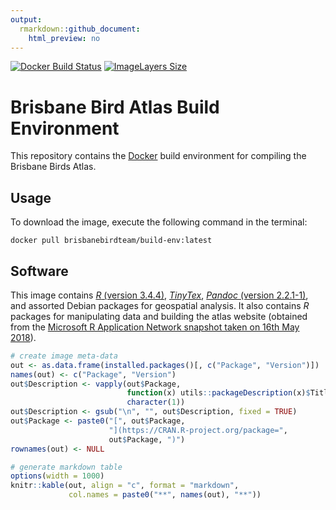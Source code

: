 ```yaml
---
output:
  rmarkdown::github_document:
    html_preview: no
---
```


<!--- README.md is generated from README.Rmd. Please edit that file -->

[![Docker Build Status](https://img.shields.io/docker/build/brisbanebirdteam/docker.svg)](https://hub.docker.com/r/brisbanebirdteam/docker/)
[![ImageLayers Size](https://img.shields.io/imagelayers/image-size/brisbanebirdteam/docker/latest.svg)](https://hub.docker.com/r/brisbanebirdteam/docker/)

# Brisbane Bird Atlas Build Environment

This repository contains the [Docker](http://docker.com) build environment for compiling the Brisbane Birds Atlas.

## Usage

To download the image, execute the following command in the terminal:

```
docker pull brisbanebirdteam/build-env:latest
```

## Software

This image contains [_R_ (version 3.4.4)](https://cran.r-project.org/), [_TinyTex_](https://yihui.name/tinytex/), [_Pandoc_ (version 2.2.1-1)](https://pandoc.org/), and assorted Debian packages for geospatial analysis. It also contains _R_ packages for manipulating data and building the atlas website (obtained from the [Microsoft R Application Network snapshot taken on 16th May 2018](https://mran.microsoft.com/snapshot/2018-05-16)).

```r
# create image meta-data
out <- as.data.frame(installed.packages()[, c("Package", "Version")])
names(out) <- c("Package", "Version")
out$Description <- vapply(out$Package,
                          function(x) utils::packageDescription(x)$Title,
                          character(1))
out$Description <- gsub("\n", "", out$Description, fixed = TRUE)
out$Package <- paste0("[", out$Package,
                      "](https://CRAN.R-project.org/package=",
                      out$Package, ")")
rownames(out) <- NULL

# generate markdown table
options(width = 1000)
knitr::kable(out, align = "c", format = "markdown",
             col.names = paste0("**", names(out), "**"))
```
